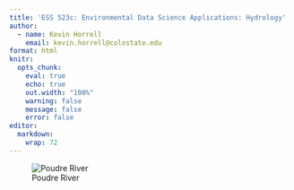 ```yaml
---
title: 'ESS 523c: Environmental Data Science Applications: Hydrology'
author:
  - name: Kevin Horrell
    email: kevin.horrell@colostate.edu
format: html
knitr:
  opts_chunk:
    eval: true
    echo: true
    out.width: "100%"
    warning: false
    message: false
    error: false
editor: 
  markdown: 
    wrap: 72
---
```


![Poudre River](data/poudre1.jpg)